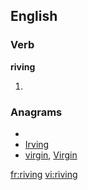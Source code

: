 ==English==

===Verb===
'''riving'''

# {{present participle of|[[rive]]}}

===Anagrams===
* {{alphagram|giinrv}}
* [[Irving#English|Irving]]
* [[virgin#English|virgin]], [[Virgin#English|Virgin]]

[[fr:riving]]
[[vi:riving]]